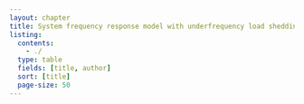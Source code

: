 ```yaml
---
layout: chapter
title: System frequency response model with underfrequency load shedding protection
listing:
  contents: 
    - ./
  type: table
  fields: [title, author]
  sort: [title]
  page-size: 50
---
```


